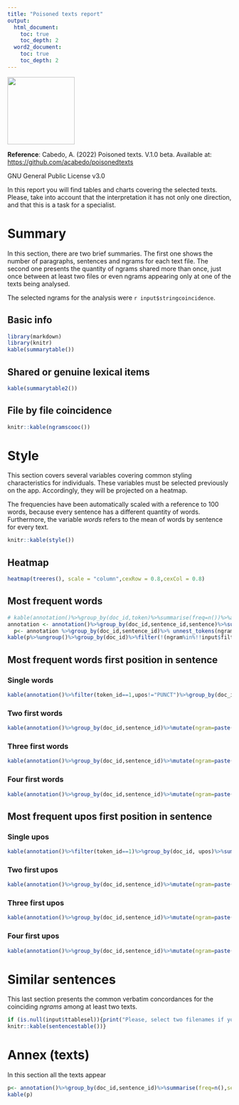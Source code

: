 ```yaml
---
title: "Poisoned texts report"
output:
  html_document:
    toc: true
    toc_depth: 2
  word2_document:
    toc: true
    toc_depth: 2
---
```


![](poisoned-logo.png){width="151"}

**Reference**: Cabedo, A. (2022) Poisoned texts. V.1.0 beta. Available at: <https://github.com/acabedo/poisonedtexts> 

GNU General Public License v3.0 

In this report you will find tables and charts covering the selected texts. Please, take into account that the interpretation it has not only one direction, and that this is a task for a specialist.

# Summary

In this section, there are two brief summaries. The first one shows the number of paragraphs, sentences and ngrams for each text file. The second one presents the quantity of ngrams shared more than once, just once between at least two files or even ngrams appearing only at one of the texts being analysed.

The selected ngrams for the analysis were `r input$stringcoincidence`.

## Basic info

```r
library(markdown)
library(knitr)
kable(summarytable())

```

## Shared or genuine lexical items

```r
kable(summarytable2())
```

## File by file coincidence

```r

knitr::kable(ngramscooc())
```

# Style

This section covers several variables covering common styling characteristics for individuals. These variables must be selected previously on the app. Accordingly, they will be projected on a heatmap.

The frequencies have been automatically scaled with a reference to 100 words, because every sentence has a different quantity of words. Furthermore, the variable *words* refers to the mean of words by sentence for every text.

```r

knitr::kable(style())

```

## Heatmap

```r
heatmap(treeres(), scale = "column",cexRow = 0.8,cexCol = 0.8)
```

## Most frequent words

```r

# kable(annotation()%>%group_by(doc_id,token)%>%summarise(freq=n())%>%arrange(doc_id,desc(freq))%>%slice_head(n = 2))
annotation <- annotation()%>%group_by(doc_id,sentence_id,sentence)%>%summarise(n())
  p<- annotation %>%group_by(doc_id,sentence_id)%>% unnest_tokens(ngram,sentence,token="ngrams", n= 1)%>%group_by(doc_id,sentence_id,ngram)%>%summarise(freq=n())%>%filter(ngram!="")
kable(p%>%ungroup()%>%group_by(doc_id)%>%filter(!(ngram%in%!!input$filtertoken))%>%arrange(doc_id,desc(freq))%>%select(-sentence_id)%>%slice_head(n=2))

```

## Most frequent words first position in sentence

### Single words

```r
kable(annotation()%>%filter(token_id==1,upos!="PUNCT")%>%group_by(doc_id, token)%>%summarise(freq=n())%>%arrange(doc_id,desc(freq))%>%slice_head(n = 2))
```

### Two first words

```r

kable(annotation()%>%group_by(doc_id,sentence_id)%>%mutate(ngram=paste(token,lead(token,1)))%>%ungroup%>%filter(token_id==1,upos!="PUNCT")%>%group_by(doc_id, ngram)%>%summarise(freq=n())%>%arrange(doc_id,desc(freq))%>%slice_head(n = 2))

```

### Three first words

```r

kable(annotation()%>%group_by(doc_id,sentence_id)%>%mutate(ngram=paste(token,lead(token,1),lead(token,2)))%>%ungroup%>%filter(token_id==1,upos!="PUNCT")%>%group_by(doc_id, ngram)%>%summarise(freq=n())%>%arrange(doc_id,desc(freq))%>%slice_head(n = 2))

```

### Four first words

```r

kable(annotation()%>%group_by(doc_id,sentence_id)%>%mutate(ngram=paste(token,lead(token,1),lead(token,2),lead(token,3)))%>%ungroup%>%filter(token_id==1,upos!="PUNCT")%>%group_by(doc_id, ngram)%>%summarise(freq=n())%>%arrange(doc_id,desc(freq))%>%slice_head(n = 2))

```

## Most frequent upos first position in sentence

### Single upos

```r
kable(annotation()%>%filter(token_id==1)%>%group_by(doc_id, upos)%>%summarise(freq=n())%>%arrange(doc_id,desc(freq))%>%slice_head(n = 2))
```

### Two first upos

```r

kable(annotation()%>%group_by(doc_id,sentence_id)%>%mutate(ngram=paste(upos,lead(upos,1)))%>%ungroup%>%filter(token_id==1)%>%group_by(doc_id, ngram)%>%summarise(freq=n())%>%arrange(doc_id,desc(freq))%>%slice_head(n = 2))

```

### Three first upos

```r

kable(annotation()%>%group_by(doc_id,sentence_id)%>%mutate(ngram=paste(upos,lead(upos,1),lead(upos,2)))%>%ungroup%>%filter(token_id==1)%>%group_by(doc_id, ngram)%>%summarise(freq=n())%>%arrange(doc_id,desc(freq))%>%slice_head(n = 2))

```

### Four first upos

```r

kable(annotation()%>%group_by(doc_id,sentence_id)%>%mutate(ngram=paste(upos,lead(upos,1),lead(upos,2),lead(upos,3)))%>%ungroup%>%filter(token_id==1)%>%group_by(doc_id, ngram)%>%summarise(freq=n())%>%arrange(doc_id,desc(freq))%>%slice_head(n = 2))

```



# Similar sentences

This last section presents the common verbatim concordances for the coinciding *ngrams* among at least two texts.

```r

if (is.null(input$ttablesel)){print("Please, select two filenames if you want this section to be available")}else {
knitr::kable(sentencestable())}
```

# Annex (texts)

In this section all the texts appear

```r


p<- annotation()%>%group_by(doc_id,sentence_id)%>%summarise(freq=n(),sentence=max(sentence))%>%select(sentence,doc_id,sentence_id)%>%arrange(doc_id,sentence_id)%>%mutate(sentence_id=paste(doc_id,"_",sentence_id,": ",sentence,sep=""))%>%ungroup()%>%select(sentence_id)
kable(p)
```

